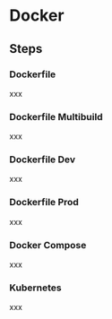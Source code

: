 # Docker



## Steps
### Dockerfile 

xxx

### Dockerfile Multibuild 
xxx

### Dockerfile Dev
xxx

### Dockerfile Prod
xxx

### Docker Compose 
xxx

### Kubernetes 
xxx

